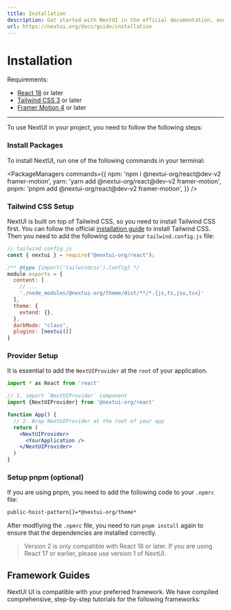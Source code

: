 ```yaml
---
title: Installation
description: Get started with NextUI in the official documentation, and learn more about all our features!
url: https://nextui.org/docs/guide/installation
---
```


# Installation

Requirements:

- [React 18](https://reactjs.org/) or later
- [Tailwind CSS 3](https://tailwindcss.com/) or later
- [Framer Motion 4](https://www.framer.com/motion/) or later

------

To use NextUI in your project, you need to follow the following steps:

<Steps>

### Install Packages

To install NextUI, run one of the following commands in your terminal:

<PackageManagers
  commands={{
    npm: 'npm i @nextui-org/react@dev-v2 framer-motion',
    yarn: 'yarn add @nextui-org/react@dev-v2 framer-motion',
    pnpm: 'pnpm add @nextui-org/react@dev-v2 framer-motion',
  }}
/>

### Tailwind CSS Setup

NextUI is built on top of Tailwind CSS, so you need to install Tailwind CSS first. You can follow the official
[installation guide](https://tailwindcss.com/docs/installation) to install Tailwind CSS. Then you need to add 
the following code to your `tailwind.config.js` file:


```js {8,13-14}
// tailwind.config.js
const { nextui } = require("@nextui-org/react");

/** @type {import('tailwindcss').Config} */
module.exports = {
  content: [
    // ...
    './node_modules/@nextui-org/theme/dist/**/*.{js,ts,jsx,tsx}'
  ],
  theme: {
    extend: {},
  },
  darkMode: "class",
  plugins: [nextui()]
}
```

### Provider Setup

It is essential to add the `NextUIProvider` at the `root` of your application.


```jsx
import * as React from 'react'

// 1. import `NextUIProvider` component
import {NextUIProvider} from '@nextui-org/react'

function App() {
  // 2. Wrap NextUIProvider at the root of your app
  return (
    <NextUIProvider>
      <YourApplication />
    </NextUIProvider>
  )
}
```

### Setup pnpm (optional)

If you are using pnpm, you need to add the following code to your `.npmrc` file:

```bash
public-hoist-pattern[]=*@nextui-org/theme*
```

After modfiying the `.npmrc` file, you need to run `pnpm install` again to ensure that the dependencies are installed correctly.

</Steps>

<Blockquote
 color="warning"
>
  Version 2 is only compatible with React 18 or later. If you are using React 17 or earlier, please use <Link href="https://v1.nextui.org/docs/getting-started" isExternal>version 1 of NextUI</Link>.
</Blockquote>

## Framework Guides

NextUI UI is compatible with your preferred framework. We have compiled comprehensive, step-by-step tutorials for the following frameworks:

<Frameworks />